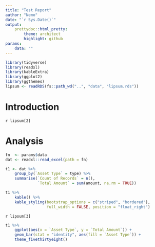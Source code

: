 ```yaml
---
title: "Test Report"
author: "Nemo"
date: "`r Sys.Date()`"
output:
    prettydoc::html_pretty:
        theme: architect
        highlight: github
params:
    data: ""
---
```

```r
library(tidyverse)
library(readxl)
library(kableExtra)
library(ggplot2)
library(ggthemes)
lipsum <- readRDS(fs::path_wd("..", "data", "lipsum.rds"))
```


# Introduction  

`r lipsum[2]`

# Analysis  
```r
fn  <- params$data
dat <- readxl::read_excel(path = fn)

t1 <- dat %>%
    group_by(`Asset Type` = type) %>%
    summarise(`Count of Records` = n(),
              `Total Amount` = sum(amount, na.rm = TRUE))

t1 %>% 
    kable() %>%
    kable_styling(bootstrap_options = c("striped", "bordered"),
                  full_width = FALSE, position = "float_right")
```

`r lipsum[3]`

```r
t1 %>%
    ggplot(aes(x = `Asset Type`, y = `Total Amount`)) +
    geom_bar(stat = "identity", aes(fill = `Asset Type`)) +
    theme_fivethirtyeight()
```

